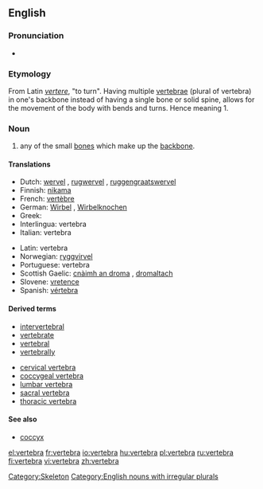 {{wikipedia}}
==English==

===Pronunciation===
*{{audio|en-us-vertebra.ogg|Audio (US)}}

=== Etymology ===
From Latin ''[[vertere]]'', "to turn". Having multiple [[vertebrae]] (plural of vertebra) in one's backbone instead of having a single bone or solid spine, allows for the movement of the body with bends and turns. Hence meaning 1.

===Noun===
{{en-noun|vertebrae}}

#any of the small [[bone]]s which make up the [[backbone]].

==== Translations ====
{{top}}
*Dutch: [[wervel]] {{m}}, [[rugwervel]] {{m}}, [[ruggengraatswervel]] {{m}}
*Finnish: [[nikama]]
*French: [[vertèbre]] {{m}}
*German: [[Wirbel]] {{m}}, [[Wirbelknochen]] {{m}}
*Greek: {{trad|el|σπόνδυλος}} {{m}}
*Interlingua: vertebra
*Italian: vertebra {{f}}
{{mid}}
*Latin: vertebra
*Norwegian: [[ryggvirvel]] {{m}}
*Portuguese: vertebra {{f}}
*Scottish Gaelic: [[cnàimh an droma]] {{m}}, [[dromaltach]] {{m}}
*Slovene: [[vretence]] {{n}}
*Spanish: [[vértebra]] {{f}}
{{bottom}}

==== Derived terms====
*[[intervertebral]]
*[[vertebrate]]
*[[vertebral]]
*[[vertebrally]]

*[[cervical vertebra]]
*[[coccygeal vertebra]]
*[[lumbar vertebra]]
*[[sacral vertebra]]
*[[thoracic vertebra]]

====See also====
* [[coccyx]]

[[Category:Skeleton]]
[[Category:English nouns with irregular plurals]]

[[el:vertebra]]
[[fr:vertebra]]
[[io:vertebra]]
[[hu:vertebra]]
[[pl:vertebra]]
[[ru:vertebra]]
[[fi:vertebra]]
[[vi:vertebra]]
[[zh:vertebra]]